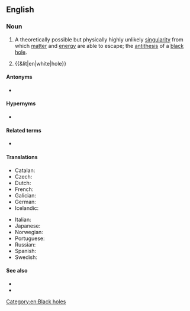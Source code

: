{{also|white-hole}}
==English==
{{wikipedia}}

===Noun===
{{en-noun}}

# {{lb|en|astrophysics}} A theoretically possible but physically highly unlikely [[singularity]] from which [[matter]] and [[energy]] are able to escape; the [[antithesis]] of a [[black hole]].
# {{&lit|en|white|hole}}

====Antonyms====
* {{l|en|black hole}}

====Hypernyms====
* {{l|en|hole}}

====Related terms====
* {{l|en|wormhole}}

====Translations====
{{trans-top|singularity}}
* Catalan: {{t|ca|forat blanc|m}}
* Czech: {{t|cs|bílá díra|f}}
* Dutch: {{t|nl|wit gat|n}}
* French: {{t+|fr|trou blanc|m}}
* Galician: {{t|gl|burato branco|m}}
* German: {{t|de|Weißes Loch|n}}
* Icelandic: {{t|is|hvíthol|n}}
{{trans-mid}}
* Italian: {{t|it|buco bianco|m}}
* Japanese: {{t+|ja|ホワイトホール|tr=howaito hōru}}
* Norwegian: {{t|no|hvitt hull|n}}
* Portuguese: {{t|pt|buraco branco|m}}
* Russian: {{t+|ru|белая дыра́|f}}
* Spanish: {{t|es|agujero blanco|m}}
* Swedish: {{t+|sv|vitt hål|n}}
{{trans-bottom}}

====See also====
* {{l|en|star}}
* {{l|en|neutron star}}
[[Category:en:Black holes]]
